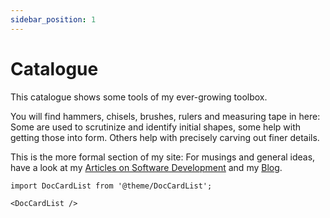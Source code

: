 ```yaml
---
sidebar_position: 1
---
```


# Catalogue

This catalogue shows some tools of my ever-growing toolbox.

You will find hammers, chisels, brushes, rulers and measuring tape in here: Some are used to scrutinize
and identify initial shapes, some help with getting those into form. Others help with precisely carving out finer details.

This is the more formal section of my site: For musings and general ideas, have a look at my
[Articles on Software Development](/docs/articles/index.mdx) and my [Blog](/blog).


```mdx-code-block
import DocCardList from '@theme/DocCardList';

<DocCardList />
```

